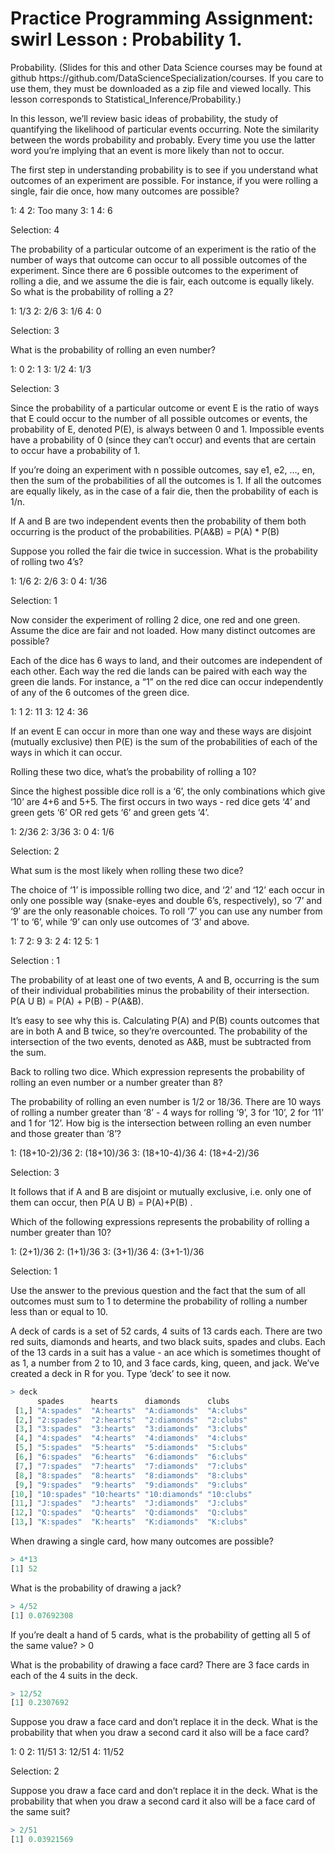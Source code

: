 
Practice Programming Assignment: swirl Lesson : Probability 1.
=========================

 Probability. (Slides for this and other Data Science courses may be found at github
 https://github.com/DataScienceSpecialization/courses. If you care to use them, they must be
 downloaded as a zip file and viewed locally. This lesson corresponds to
 Statistical_Inference/Probability.)

In this lesson, we'll review basic ideas of probability, the study of quantifying the
 likelihood of particular events occurring. Note the similarity between the words probability
 and probably. Every time you use the latter word you're implying that an event is more likely
 than not to occur.

The first step in understanding probability is to see if you understand what outcomes of an
 experiment are possible. For instance, if you were rolling a single, fair die once, how many
 outcomes are possible?

1: 4
2: Too many
3: 1
4: 6

Selection: 4

The probability of a particular outcome of an experiment is the ratio of the number of ways
 that outcome can occur to all possible outcomes of the experiment. Since there are 6 possible
 outcomes to the experiment of rolling a die, and we assume the die is fair, each outcome is
 equally likely. So what is the probability of rolling a 2?

1: 1/3
2: 2/6
3: 1/6
4: 0

Selection: 3

What is the probability of rolling an even number?

1: 0
2: 1
3: 1/2
4: 1/3

Selection: 3

Since the probability of a particular outcome or event E is the ratio of ways that E could
 occur to the number of all possible outcomes or events, the probability of E, denoted P(E), is
 always between 0 and 1. Impossible events have a probability of 0 (since they can't occur) and
 events that are certain to occur have a probability of 1.

If you're doing an experiment with n possible outcomes, say e1, e2, ..., en, then the sum of
 the probabilities of all the outcomes is 1. If all the outcomes are equally likely, as in the
 case of a fair die, then the probability of each is 1/n.

If A and B are two independent events then the probability of them both occurring is the
 product of the probabilities. P(A&B) = P(A) * P(B)

Suppose you rolled the fair die twice in succession. What is the probability of rolling two
 4's?

1: 1/6
2: 2/6
3: 0
4: 1/36

Selection: 1

Now consider the experiment of rolling 2 dice, one red and one green. Assume the dice are fair
 and not loaded. How many distinct outcomes are possible?

Each of the dice has 6 ways to land, and their outcomes are independent of each other. Each way
 the red die lands can be paired with each way the green die lands. For instance, a "1" on the
 red dice can occur independently of any of the 6 outcomes of the green dice.



1: 1
2: 11
3: 12
4: 36

If an event E can occur in more than one way and these ways are disjoint (mutually exclusive)
 then P(E) is the sum of the probabilities of each of the ways in which it can occur.

 Rolling these two dice, what's the probability of rolling a 10?

Since the highest possible dice roll is a '6', the only combinations which give '10' are 4+6
 and 5+5. The first occurs in two ways - red dice gets '4' and green gets '6' OR red gets '6'
 and green gets '4'.


1: 2/36
2: 3/36
3: 0
4: 1/6

Selection: 2

What sum is the most likely when rolling these two dice?


 The choice of '1' is impossible rolling two dice, and '2' and '12' each occur in only one
 possible way (snake-eyes and double 6's, respectively), so '7' and '9' are the only reasonable
 choices. To roll '7' you can use any number from '1' to '6', while '9' can only use outcomes of
 '3' and above.

1: 7
2: 9
3: 2
4: 12
5: 1

Selection : 1

The probability of at least one of two events, A and B, occurring is the sum of their
 individual probabilities minus the probability of their intersection. P(A U B) = P(A) + P(B) - P(A&B).


It's easy to see why this is. Calculating P(A) and P(B) counts outcomes that are in both A and B twice,
 so they're overcounted. The probability of the intersection of the two events, denoted as A&B, must be
 subtracted from the sum.

Back to rolling two dice. Which expression represents the probability of rolling an even number or a
 number greater than 8?

The probability of rolling an even number is 1/2 or 18/36. There are 10 ways of rolling a number greater
 than '8' - 4 ways for rolling '9', 3 for '10', 2 for '11' and 1 for '12'. How big is the intersection
 between rolling an even number and those greater than '8'?

1: (18+10-2)/36
2: (18+10)/36
3: (18+10-4)/36
4: (18+4-2)/36

Selection: 3

It follows that if A and B are disjoint or mutually exclusive, i.e. only one of them can occur, 
then P(A U B) = P(A)+P(B) .


Which of the following expressions represents the probability of rolling a number greater than 10?

1: (2+1)/36
2: (1+1)/36
3: (3+1)/36
4: (3+1-1)/36

Selection: 1

Use the answer to the previous question and the fact that the sum of all outcomes must sum to 1 to
 determine the probability of rolling a number less than or equal to 10.


A deck of cards is a set of 52 cards, 4 suits of 13 cards each. There are two red suits, diamonds and
 hearts, and two black suits, spades and clubs. Each of the 13 cards in a suit has a value - an ace which
 is sometimes thought of as 1, a number from 2 to 10, and 3 face cards, king, queen, and jack. We've
 created a deck in R for you. Type 'deck' to see it now.
```r
> deck
      spades      hearts      diamonds      clubs     
 [1,] "A:spades"  "A:hearts"  "A:diamonds"  "A:clubs" 
 [2,] "2:spades"  "2:hearts"  "2:diamonds"  "2:clubs" 
 [3,] "3:spades"  "3:hearts"  "3:diamonds"  "3:clubs" 
 [4,] "4:spades"  "4:hearts"  "4:diamonds"  "4:clubs" 
 [5,] "5:spades"  "5:hearts"  "5:diamonds"  "5:clubs" 
 [6,] "6:spades"  "6:hearts"  "6:diamonds"  "6:clubs" 
 [7,] "7:spades"  "7:hearts"  "7:diamonds"  "7:clubs" 
 [8,] "8:spades"  "8:hearts"  "8:diamonds"  "8:clubs" 
 [9,] "9:spades"  "9:hearts"  "9:diamonds"  "9:clubs" 
[10,] "10:spades" "10:hearts" "10:diamonds" "10:clubs"
[11,] "J:spades"  "J:hearts"  "J:diamonds"  "J:clubs" 
[12,] "Q:spades"  "Q:hearts"  "Q:diamonds"  "Q:clubs" 
[13,] "K:spades"  "K:hearts"  "K:diamonds"  "K:clubs" 
```
When drawing a single card, how many outcomes are possible?
```r
> 4*13
[1] 52
```
What is the probability of drawing a jack?
```r
> 4/52
[1] 0.07692308
```

If you're dealt a hand of 5 cards, what is the probability of getting all 5 of the same value?
> 0

 What is the probability of drawing a face card?
There are 3 face cards in each of the 4 suits in the deck.
```r
> 12/52
[1] 0.2307692
```

Suppose you draw a face card and don't replace it in the deck. What is the probability that when you draw
 a second card it also will be a face card?

1: 0
2: 11/51
3: 12/51
4: 11/52

Selection: 2

 Suppose you draw a face card and don't replace it in the deck. What is the probability that when you draw
 a second card it also will be a face card of the same suit?
```r
> 2/51
[1] 0.03921569
```
